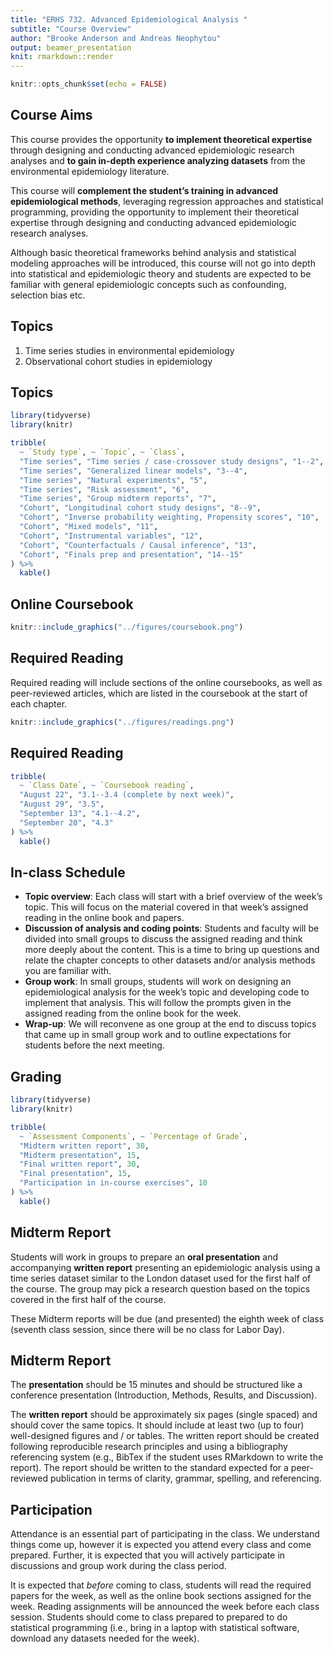 ```yaml
---
title: "ERHS 732. Advanced Epidemiological Analysis "
subtitle: "Course Overview"
author: "Brooke Anderson and Andreas Neophytou"
output: beamer_presentation
knit: rmarkdown::render
---
```


```r
knitr::opts_chunk$set(echo = FALSE)
```


## Course Aims

This course provides the opportunity **to
implement theoretical expertise** through designing and conducting advanced
epidemiologic research analyses and **to gain in-depth experience analyzing
datasets** from the environmental epidemiology literature. 

This course will
**complement the student's training in advanced epidemiological methods**,
leveraging regression approaches and statistical programming, providing the
opportunity to implement their theoretical expertise through designing and
conducting  advanced epidemiologic research analyses. 

Although basic theoretical frameworks behind analysis and statistical modeling approaches will be introduced, this course will not go into depth into statistical and epidemiologic theory and students are expected to be familiar with general epidemiologic concepts such as confounding, selection bias etc.

## Topics

1. Time series studies in environmental epidemiology
2. Observational cohort studies in epidemiology

## Topics

```r
library(tidyverse)
library(knitr)

tribble(
  ~ `Study type`, ~ `Topic`, ~ `Class`,
  "Time series", "Time series / case-crossover study designs", "1--2",
  "Time series", "Generalized linear models", "3--4",
  "Time series", "Natural experiments", "5",
  "Time series", "Risk assessment", "6",
  "Time series", "Group midterm reports", "7",
  "Cohort", "Longitudinal cohort study designs", "8--9",
  "Cohort", "Inverse probability weighting, Propensity scores", "10", 
  "Cohort", "Mixed models", "11", 
  "Cohort", "Instrumental variables", "12", 
  "Cohort", "Counterfactuals / Causal inference", "13", 
  "Cohort", "Finals prep and presentation", "14--15"
) %>% 
  kable()
```

## Online Coursebook

```r
knitr::include_graphics("../figures/coursebook.png")
```

\medskip
\centering
\url{https://geanders.github.io/adv_epi_analysis/}

## Required Reading

Required reading will include sections of the online coursebooks, as well as 
peer-reviewed articles,
which are listed in the coursebook at the start of each chapter.

```r
knitr::include_graphics("../figures/readings.png")
```

## Required Reading

```r
tribble(
  ~ `Class Date`, ~ `Coursebook reading`, 
  "August 22", "3.1--3.4 (complete by next week)", 
  "August 29", "3.5", 
  "September 13", "4.1--4.2",
  "September 20", "4.3"
) %>% 
  kable()
```

## In-class Schedule

- **Topic overview**: Each class will start with a brief overview of the week's
    topic. This will focus on the material covered in that week's assigned 
    reading in the online book and papers.
- **Discussion of analysis and coding points**: Students and faculty will be
    divided into small groups to discuss the assigned reading and think more deeply about
    the content.  This is a time to bring up questions and relate the chapter
    concepts to other datasets and/or analysis methods you are familiar with.
- **Group work**: In small groups, students will work on designing an
    epidemiological analysis for the week's topic and developing code to 
    implement that analysis. This will follow the prompts given in the assigned
    reading from the online book for the week.
- **Wrap-up**: We will reconvene as one group at the end to discuss topics that
    came up in small group work and to outline expectations for students before
    the next meeting.

## Grading

```r
library(tidyverse)
library(knitr)

tribble(
  ~ `Assessment Components`, ~ `Percentage of Grade`, 
  "Midterm written report", 30, 
  "Midterm presentation", 15, 
  "Final written report", 30, 
  "Final presentation", 15, 
  "Participation in in-course exercises", 10
) %>% 
  kable()
```

## Midterm Report

Students will work in groups to  prepare an **oral presentation** and accompanying **written report** presenting an epidemiologic
analysis using a time series dataset similar to the London dataset used
for the first half of the course. The group may pick a research question
based on the topics covered in the first half of the course.

These Midterm reports will be due (and presented) the eighth week of class
(seventh class session, since there will be no class for Labor Day).

## Midterm Report

The **presentation**
should be 15 minutes and should be structured like a conference presentation
(Introduction, Methods, Results, and Discussion). 

The **written report**
should be approximately six pages (single spaced) and should cover the
same topics. It should include at least two (up to four) well-designed figures and / or
tables. The written report should be created following reproducible
research principles and using a bibliography referencing system (e.g., 
BibTex if the student uses RMarkdown to write the report). The report
should be written to the standard expected for a peer-reviewed 
publication in terms of clarity, grammar, spelling, and referencing.

## Participation

Attendance is an essential part of participating
in the class.  We understand things come up, however it is expected you
attend every class and come prepared. Further, it is expected that you will
actively participate in discussions and group work during the class period.

It is expected that *before* coming to class, students will read the required
papers for the week, as well as the online book sections assigned for the week.
Reading assignments will be announced the week before each class session.
Students should come to class prepared to prepared to do
statistical programming (i.e., bring in a laptop with statistical software,
download any datasets needed for the week).


